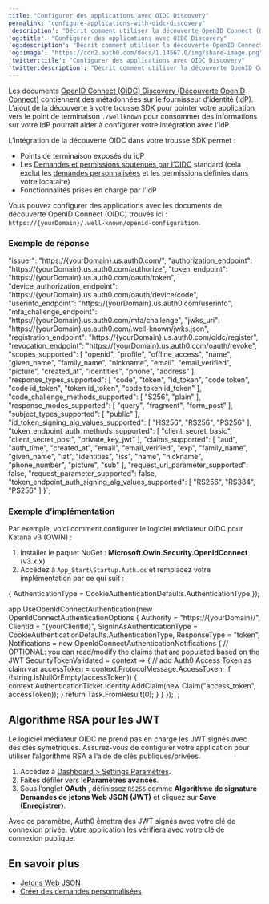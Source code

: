 ```yaml
---
title: "Configurer des applications avec OIDC Discovery"
permalink: "configure-applications-with-oidc-discovery"
'description': "Décrit comment utiliser la découverte OpenID Connect (OIDC) pour configurer des applications avec Auth0 à l’aide des trousses SDK."
'og:title': "Configurer des applications avec OIDC Discovery"
'og:description': "Décrit comment utiliser la découverte OpenID Connect (OIDC) pour configurer des applications avec Auth0 à l’aide des trousses SDK."
'og:image': "https://cdn2.auth0.com/docs/1.14567.0/img/share-image.png"
'twitter:title': "Configurer des applications avec OIDC Discovery"
'twitter:description': "Décrit comment utiliser la découverte OpenID Connect (OIDC) pour configurer des applications avec Auth0 à l’aide des trousses SDK."
---
```



Les documents [OpenID Connect (OIDC) Discovery (Découverte OpenID Connect)](https://openid.net/specs/openid-connect-discovery-1_0-final.html#RFC5785)  contiennent des métadonnées sur le fournisseur d’identité (<Tooltip href="/docs/docs/fr-ca/glossary?term=idp" tip="Fournisseur d’identité (IdP)
Service de stockage et de gestion des identités numériques." cta="Voir le glossaire">IdP</Tooltip>). L’ajout de la découverte à votre trousse SDK pour pointer votre application vers le point de terminaison `./wellknown` pour consommer des informations sur votre IdP pourrait aider à configurer votre intégration avec l’IdP.

L’intégration de la découverte OIDC dans votre trousse SDK permet :

* Points de terminaison exposés du idP
* Les [Demandes et permissions soutenues par l’OIDC](/docs/fr-ca/get-started/apis/scopes/openid-connect-scopes) standard (cela exclut les [demandes personnalisées](/docs/fr-ca/secure/tokens/json-web-tokens/create-custom-claims) et les permissions définies dans votre locataire)
* Fonctionnalités prises en charge par l’IdP

Vous pouvez configurer des applications avec les documents de découverte <Tooltip href="/docs/docs/fr-ca/glossary?term=openid" tip="OpenID
Norme ouverte d’authentification qui permet aux applications de vérifier l’identité des utilisateurs sans avoir à collecter leurs informations de connexion." cta="Voir le glossaire">OpenID</Tooltip> Connect (OIDC) trouvés ici : `https://{yourDomain}/.well-known/openid-configuration`.

### Exemple de réponse

  "issuer": "https://{yourDomain}.us.auth0.com/",
  "authorization_endpoint": "https://{yourDomain}.us.auth0.com/authorize",
  "token_endpoint": "https://{yourDomain}.us.auth0.com/oauth/token",
  "device_authorization_endpoint": "https://{yourDomain}.us.auth0.com/oauth/device/code",
  "userinfo_endpoint": "https://{yourDomain}.us.auth0.com/userinfo",
  "mfa_challenge_endpoint": "https://{yourDomain}.us.auth0.com/mfa/challenge",
  "jwks_uri": "https://{yourDomain}.us.auth0.com/.well-known/jwks.json",
  "registration_endpoint": "https://{yourDomain}.us.auth0.com/oidc/register",
  "revocation_endpoint": "https://{yourDomain}.us.auth0.com/oauth/revoke",
  "scopes_supported": [
    "openid",
    "profile",
    "offline_access",
    "name",
    "given_name",
    "family_name",
    "nickname",
    "email",
    "email_verified",
    "picture",
    "created_at",
    "identities",
    "phone",
    "address"
  ],
  "response_types_supported": [
    "code",
    "token",
    "id_token",
    "code token",
    "code id_token",
    "token id_token",
    "code token id_token"
  ],
  "code_challenge_methods_supported": [
    "S256",
    "plain"
  ],
  "response_modes_supported": [
    "query",
    "fragment",
    "form_post"
  ],
  "subject_types_supported": [
    "public"
  ],
  "id_token_signing_alg_values_supported": [
    "HS256",
    "RS256",
    "PS256"
  ],
  "token_endpoint_auth_methods_supported": [
    "client_secret_basic",
    "client_secret_post",
    "private_key_jwt"
  ],
  "claims_supported": [
    "aud",
    "auth_time",
    "created_at",
    "email",
    "email_verified",
    "exp",
    "family_name",
    "given_name",
    "iat",
    "identities",
    "iss",
    "name",
    "nickname",
    "phone_number",
    "picture",
    "sub"
  ],
  "request_uri_parameter_supported": false,
  "request_parameter_supported": false,
  "token_endpoint_auth_signing_alg_values_supported": [
    "RS256",
    "RS384",
    "PS256"
  ]
}`;

<AuthCodeBlock children={codeExample1} language="json" />

### Exemple d’implémentation

Par exemple, voici comment configurer le logiciel médiateur OIDC pour Katana v3 (OWIN) :

1. Installer le paquet NuGet : **Microsoft.Owin.Security.OpenIdConnect** (v3.x.x)
2. Accédez à `App_Start\Startup.Auth.cs` et remplacez votre implémentation par ce qui suit :

   

{
    AuthenticationType = CookieAuthenticationDefaults.AuthenticationType
});

app.UseOpenIdConnectAuthentication(new OpenIdConnectAuthenticationOptions
{
    Authority = "https://{yourDomain}/",
    ClientId = "{yourClientId}",
    SignInAsAuthenticationType = CookieAuthenticationDefaults.AuthenticationType,
    ResponseType = "token",
    Notifications = new OpenIdConnectAuthenticationNotifications
    {
        // OPTIONAL: you can read/modify the claims that are populated based on the JWT
        SecurityTokenValidated = context =>
        {
            // add Auth0 Access Token as claim
            var accessToken = context.ProtocolMessage.AccessToken;
            if (!string.IsNullOrEmpty(accessToken))
            {
                context.AuthenticationTicket.Identity.AddClaim(new Claim("access_token", accessToken));
            }
            return Task.FromResult(0);
        }
    }
});
`;

<AuthCodeBlock children={codeExample2} language="text" lines />

   

   

## Algorithme RSA pour les JWT

Le logiciel médiateur OIDC ne prend pas en charge les <Tooltip href="/docs/docs/fr-ca/glossary?term=json-web-token" tip="Jeton Web JSON (JWT)
Format standard de jeton d’ID (et souvent de jeton d’accès) utilisé pour représenter en toute sécurité des demandes entre deux parties." cta="Voir le glossaire">JWT</Tooltip> signés avec des clés symétriques. Assurez-vous de configurer votre application pour utiliser l’algorithme RSA à l’aide de clés publiques/privées.

1. Accédez à [Dashboard > Settings Paramètres](https://manage.auth0.com/#/applications/%7BYOUR_AUTH0_CLIENT_ID%7D/settings).
2. Faites défiler vers le**Paramètres avancés**.
3. Sous l’onglet **OAuth** , définissez `RS256` comme **Algorithme de signature Demandes de jetons Web JSON (JWT)** et cliquez sur **Save (Enregistrer)**.

Avec ce paramètre, Auth0 émettra des JWT signés avec votre clé de connexion privée. Votre application les vérifiera avec votre clé de connexion publique.

## En savoir plus

* [Jetons Web JSON](/docs/fr-ca/secure/tokens/json-web-tokens)
* [Créer des demandes personnalisées](/docs/fr-ca/secure/tokens/json-web-tokens/create-custom-claims)